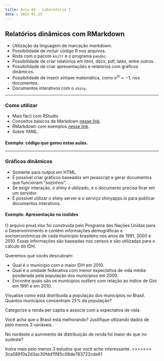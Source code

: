 ```yaml
---
title: Aula 03 - Laboratório I
date : 2015-01-23
--- 
```


## Relatórios dinâmicos com RMarkdown

- Utilização da linguagem de marcação _markdown_.
- Possibilidade de incluir código R nos arquivos.
- Roda com o pacote `knitr` e o programa `pandoc`.
- Possibilidade de criar relatórios em html, docx, pdf, latex, entre outros.
- Possibilidade de criar apresentações e relatórios com gráficos dinãmicos.
- Possibilidade de inserir sintaxe matemática, como $e^{i\pi}=-1$, nos documentos.
- Documentos interativos com o `shiny`.

---

### Como utilizar

- Mais fácil com RStudio
- Conceitos básicos de Markdown [nesse link](http://daringfireball.net/projects/markdown/).
- RMarkdown com exemplos [nesse link](http://rmarkdown.rstudio.com/).
- Sobre YAML.

#### Exemplo: código que gerou estas aulas.

---

### Gráficos dinâmicos

- Somente para output em HTML.
- É possível criar gráficos baseados em javascript e gerar documentos que funcionam "sozinhos".
- Se exigir interação, o shiny é utilizado, e o documento precisa ficar em um servidor.
- É possível utilizar o shiny server e o serviço shinyapps.io para publicar documentos interativos.

#### Exemplo: Apresentação no ioslides


O arquivo pnud.xlsx foi construida pelo Programa das Nações Unidas para o Desenvolvimento e contém informações demográficas e socioeconômicas de cada município brasileiro nos anos de 1991, 2000 e 2010.
Essas informações são baseadas nos censos e são utilizadas para o cálculo do IDH.

Queremos que vocês descubram:

- Qual é o município com o maior IDH em 2010.
- Qual é a unidade federativa com menor expectativa de vida média ponderada pela população dos municípios em 2000.
- Encontre quais são os municípios _outliers_ com relação ao índice de Gini em 1991 e em 2010.

Visualize como está distribuida a população dos municípios no Brasil. Quantos municípios concentram 25% da população?

Categorize a renda per capita e associe com a expectativa de vida.

Você acha que o Brasil está melhorando? Justifique utlizando dados de pelo menos 3 variáveis.

No nordeste o aummento de distribuição de renda foi maior do que no sudeste?

Insira mais pelo menos 3 estudos que você ache interessante.
>>>>>>> 3ca58910a2d3ac30fdd11f85c08de783722cde61
